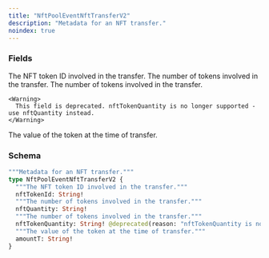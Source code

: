 ```yaml
---
title: "NftPoolEventNftTransferV2"
description: "Metadata for an NFT transfer."
noindex: true
---
```


### Fields

<ResponseField name="nftTokenId" type="String!" required>
  The NFT token ID involved in the transfer.
</ResponseField>

<ResponseField name="nftQuantity" type="String!" required>
  The number of tokens involved in the transfer.
</ResponseField>

<ResponseField name="nftTokenQuantity" type="String!" required>
  The number of tokens involved in the transfer.
    
    <Warning>
      This field is deprecated. nftTokenQuantity is no longer supported - use nftQuantity instead.
    </Warning>
</ResponseField>

<ResponseField name="amountT" type="String!" required>
  The value of the token at the time of transfer.
</ResponseField>

### Schema


```graphql 
"""Metadata for an NFT transfer."""
type NftPoolEventNftTransferV2 {
  """The NFT token ID involved in the transfer."""
  nftTokenId: String!
  """The number of tokens involved in the transfer."""
  nftQuantity: String!
  """The number of tokens involved in the transfer."""
  nftTokenQuantity: String! @deprecated(reason: "nftTokenQuantity is no longer supported - use nftQuantity instead.")
  """The value of the token at the time of transfer."""
  amountT: String!
}
```
